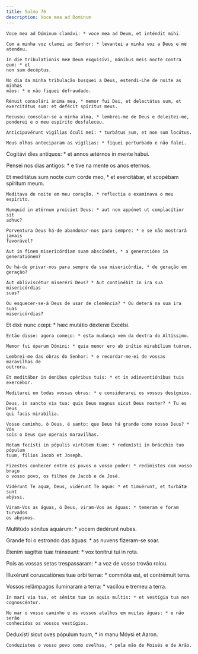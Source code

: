 ```yaml
---
title: Salmo 76
description: Voce mea ad Dominum
---
```


<div class="side-by-side not-content">

    Voce mea ad Dóminum clamávi: * voce mea ad Deum, et inténdit mihi.

    Com a minha voz clamei ao Senhor: * levantei a minha voz a Deus e me
    atendeu.

    In die tribulatiónis meæ Deum exquisívi, mánibus meis nocte contra eum: * et
    non sum decéptus.

    No dia da minha tribulação busquei a Deus, estendi-Lhe de noite as minhas
    mãos: * e não fiquei defraudado.

    Rénuit consolári ánima mea, * memor fui Dei, et delectátus sum, et
    exercitátus sum: et defécit spíritus meus.

    Recusou consolar-se a minha alma, * lembrei-me de Deus e deleitei-me,
    ponderei e o meu espírito desfaleceu.

    Anticipavérunt vigílias óculi mei: * turbátus sum, et non sum locútus.

    Meus olhos anteciparam as vigílias: * fiquei perturbado e não falei.

Cogitávi dies antíquos: \* et annos ætérnos in mente hábui.</span>

Pensei nos dias antigos: \* e tive na mente os anos eternos.

  <span>
    Et meditátus sum nocte cum corde meo, * et exercitábar, et scopébam spíritum
    meum.
 
    Meditava de noite em meu coração, * reflectia e examinava o meu espírito.
 
    Numquid in ætérnum proíciet Deus: * aut non appónet ut complacítior sit
    adhuc?
 
    Porventura Deus há-de abandonar-nos para sempre: * e se não mostrará jamais
    favorável?
 
    Aut in finem misericórdiam suam abscíndet, * a generatióne in generatiónem?
 
    Ou há-de privar-nos para sempre da sua misericórdia, * de geração em
    geração?
 
    Aut obliviscétur miseréri Deus? * Aut continébit in ira sua misericórdias
    suas?
 
    Ou esquecer-se-á Deus de usar de clemência? * Ou deterá na sua ira suas
    misericórdias?

Et dixi: nunc cœpi: \* hæc mutátio déxteræ Excélsi.

    Então disse: agora começo: * esta mudança vem da dextra do Altíssimo.

    Memor fui óperum Dómini: * quia memor ero ab inítio mirabílium tuórum.

    Lembrei-me das obras do Senhor: * e recordar-me-ei de vossas maravilhas de
    outrora.

    Et meditábor in ómnibus opéribus tuis: * et in adinventiónibus tuis
    exercébor.

    Meditarei em todas vossas obras: * e considerarei os vossos desígnios.

    Deus, in sancto via tua: quis Deus magnus sicut Deus noster? * Tu es Deus
    qui facis mirabília.

    Vosso caminho, ó Deus, é santo: que Deus há grande como nosso Deus? * Vós
    sois o Deus que operais maravilhas.

    Notam fecísti in pópulis virtútem tuam: * redemísti in brácchio tuo pópulum
    tuum, fílios Jacob et Joseph.

    Fizestes conhecer entre os povos o vosso poder: * redimistes com vosso braço
    o vosso povo, os filhos de Jacob e de José.

    Vidérunt Te aquæ, Deus, vidérunt Te aquæ: * et timuérunt, et turbátæ sunt
    abýssi.

    Viram-Vos as águas, ó Deus, viram-Vos as águas: * temeram e foram turvados
    os abysmos.

Multitúdo sónitus aquárum: \* vocem dedérunt nubes.</span>

Grande foi o estrondo das águas: \* as nuvens fizeram-se soar.

Étenim sagíttæ tuæ tránseunt: \* vox tonítrui tui in rota.

Pois as vossas setas trespassaram: \* a voz de vosso trovão rolou.

  <span>
    Illuxérunt coruscatiónes tuæ orbi terræ: * commóta est, et contrémuit terra.

Vossos relâmpagos iluminaram a terra: \* vacilou e tremeu a terra.

    In mari via tua, et sémitæ tuæ in aquis multis: * et vestígia tua non
    cognoscéntur.

    No mar o vosso caminho e os vossos atalhos em muitas águas: * e não serão
    conhecidos os vossos vestígios.

Deduxísti sicut oves pópulum tuum, \* in manu Móysi et Aaron.

    Conduzistes o vosso povo como ovelhas, * pela mão de Moisés e de Arão.

</div>
